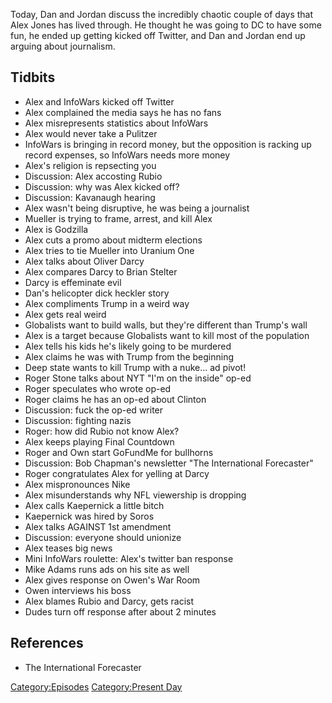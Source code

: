 {{Episode
    | title             = September 4-6, 2018
    | caption           = [https://knowledgefight.libsyn.com/knowledge-fight-september-4-6-2018 Listen to this episode on Libsyn]
    | episodeNumber     = 202
    | length            = 02:41:09
    | airDate           = September 7, 2018
    | coverageStartDate = September 4, 2018
    | coverageEndDate   = September 6, 2018
    | episodeType       = [[:Category:Present Day|Present Day]]
    | appearance        = [[Marco Rubio]], [[Jack Dorsey]], [[Oliver Darcy]], [[Laura Loomer]], [[Mike Cernovich]], [[Chuck Schumer]], [[Robert Mueller]], [[Brian Stelter]], [[Roger Stone]], [[Owen Shroyer]], [[Bob Chapman]], [[Colin Kaepernick]], [[Mike Adams]]
    | beverage          = Champagne
    | oocDrop           = I'm Superbad! Roger Stone is in the house
    | previousEpisode   = [[201: A New Messiah and The Plunger Toss]]
    | nextEpisode       = [[203: March 2-4, 2009]]
}}

{{Stub}}

Today, Dan and Jordan discuss the incredibly chaotic couple of days that Alex Jones has lived through. He thought he was going to DC to have some fun, he ended up getting kicked off Twitter, and Dan and Jordan end up arguing about journalism.

==Tidbits==

*Alex and InfoWars kicked off Twitter
*Alex complained the media says he has no fans
*Alex misrepresents statistics about InfoWars
*Alex would never take a Pulitzer
*InfoWars is bringing in record money, but the opposition is racking up record expenses, so InfoWars needs more money
*Alex's religion is repsecting you
*Discussion: Alex accosting Rubio
*Discussion: why was Alex kicked off?
*Discussion: Kavanaugh hearing
*Alex wasn't being disruptive, he was being a journalist
*Mueller is trying to frame, arrest, and kill Alex
*Alex is Godzilla
*Alex cuts a promo about midterm elections
*Alex tries to tie Mueller into Uranium One
*Alex talks about Oliver Darcy
*Alex compares Darcy to Brian Stelter
*Darcy is effeminate evil
*Dan's helicopter dick heckler story
*Alex compliments Trump in a weird way
*Alex gets real weird
*Globalists want to build walls, but they're different than Trump's wall
*Alex is a target because Globalists want to kill most of the population
*Alex tells his kids he's likely going to be murdered
*Alex claims he was with Trump from the beginning
*Deep state wants to kill Trump with a nuke... ad pivot!
*Roger Stone talks about NYT "I'm on the inside" op-ed
*Roger speculates who wrote op-ed
*Roger claims he has an op-ed about Clinton
*Discussion: fuck the op-ed writer
*Discussion: fighting nazis
*Roger: how did Rubio not know Alex?
*Alex keeps playing Final Countdown
*Roger and Own start GoFundMe for bullhorns
*Discussion: Bob Chapman's newsletter "The International Forecaster"
*Roger congratulates Alex for yelling at Darcy
*Alex mispronounces Nike
*Alex misunderstands why NFL viewership is dropping
*Alex calls Kaepernick a little bitch
*Kaepernick was hired by Soros
*Alex talks AGAINST 1st amendment
*Discussion: everyone should unionize
*Alex teases big news
*Mini InfoWars roulette: Alex's twitter ban response
*Mike Adams runs ads on his site as well
*Alex gives response on Owen's War Room
*Owen interviews his boss
*Alex blames Rubio and Darcy, gets racist
*Dudes turn off response after about 2 minutes

==References==

*The International Forecaster

[[Category:Episodes]]
[[Category:Present Day]]